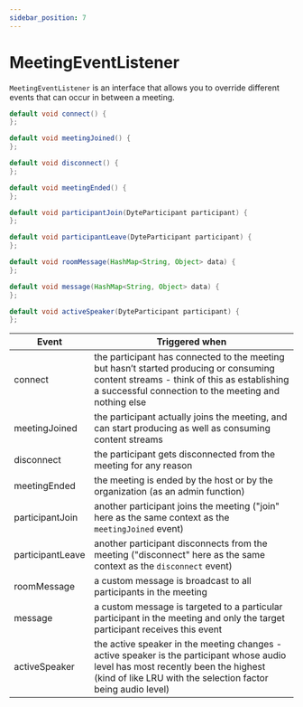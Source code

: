 ```yaml
---
sidebar_position: 7
---
```


# MeetingEventListener

`MeetingEventListener` is an interface that allows you to override different events that can occur in between a meeting.

```java
default void connect() {
};

default void meetingJoined() {
};

default void disconnect() {
};

default void meetingEnded() {
};

default void participantJoin(DyteParticipant participant) {
};

default void participantLeave(DyteParticipant participant) {
};

default void roomMessage(HashMap<String, Object> data) {
};

default void message(HashMap<String, Object> data) {
};

default void activeSpeaker(DyteParticipant participant) {
};
```

| Event            | Triggered when                                                                                                                                                                                    |
| ---------------- | ------------------------------------------------------------------------------------------------------------------------------------------------------------------------------------------------- |
| connect          | the participant has connected to the meeting but hasn’t started producing or consuming content streams - think of this as establishing a successful connection to the meeting and nothing else    |
| meetingJoined    | the participant actually joins the meeting, and can start producing as well as consuming content streams                                                                                          |
| disconnect       | the participant gets disconnected from the meeting for any reason                                                                                                                                 |
| meetingEnded     | the meeting is ended by the host or by the organization (as an admin function)                                                                                                                    |
| participantJoin  | another participant joins the meeting ("join" here as the same context as the `meetingJoined` event)                                                                                              |
| participantLeave | another participant disconnects from the meeting ("disconnect" here as the same context as the `disconnect` event)                                                                                |
| roomMessage      | a custom message is broadcast to all participants in the meeting                                                                                                                                  |
| message          | a custom message is targeted to a particular participant in the meeting and only the target participant receives this event                                                                       |
| activeSpeaker    | the active speaker in the meeting changes - active speaker is the participant whose audio level has most recently been the highest (kind of like LRU with the selection factor being audio level) |
